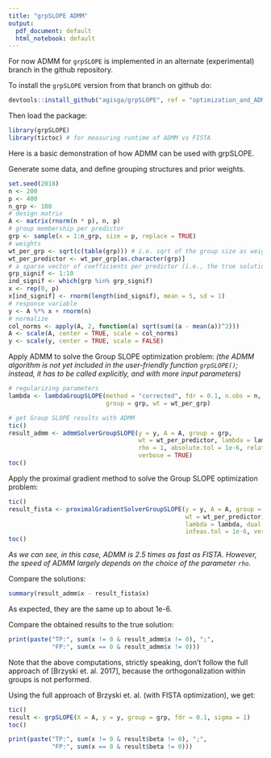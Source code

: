 ```yaml
---
title: "grpSLOPE ADMM"
output:
  pdf_document: default
  html_notebook: default
---
```


For now ADMM for `grpSLOPE` is implemented in an alternate (experimental) branch in the github repository.

To install the `grpSLOPE` version from that branch on github do:

```r
devtools::install_github("agisga/grpSLOPE", ref = "optimization_and_ADMM")
```

Then load the package:

```r
library(grpSLOPE)
library(tictoc) # for measuring runtime of ADMM vs FISTA
```

Here is a basic demonstration of how ADMM can be used with grpSLOPE.

Generate some data, and define grouping structures and prior weights.

```r
set.seed(2018)
n <- 200
p <- 400
n_grp <- 100
# design matrix
A <- matrix(rnorm(n * p), n, p)
# group membership per predictor
grp <- sample(x = 1:n_grp, size = p, replace = TRUE)
# weights
wt_per_grp <- sqrt(c(table(grp))) # i.e. sqrt of the group size as weight for each group
wt_per_predictor <- wt_per_grp[as.character(grp)]
# a sparse vector of coefficients per predictor (i.e., the true solution)
grp_signif <- 1:10
ind_signif <- which(grp %in% grp_signif)
x <- rep(0, p)
x[ind_signif] <- rnorm(length(ind_signif), mean = 5, sd = 1)
# response variable
y <- A %*% x + rnorm(n)
# normalize
col_norms <- apply(A, 2, function(a) sqrt(sum((a - mean(a))^2)))
A <- scale(A, center = TRUE, scale = col_norms)
y <- scale(y, center = TRUE, scale = FALSE)
```

Apply ADMM to solve the Group SLOPE optimization problem:
_(the ADMM algorithm is not yet included in the user-friendly function `grpSLOPE()`;
instead, it has to be called explicitly, and with more input parameters)_

```r
# regularizing parameters
lambda <- lambdaGroupSLOPE(method = "corrected", fdr = 0.1, n.obs = n,
                           group = grp, wt = wt_per_grp)

# get Group SLOPE results with ADMM
tic()
result_admm <- admmSolverGroupSLOPE(y = y, A = A, group = grp,
                                    wt = wt_per_predictor, lambda = lambda,
                                    rho = 1, absolute.tol = 1e-6, relative.tol=1e-6,
                                    verbose = TRUE)
toc()
```

Apply the proximal gradient method to solve the Group SLOPE optimization problem:

```r
tic()
result_fista <- proximalGradientSolverGroupSLOPE(y = y, A = A, group = grp,
                                                 wt = wt_per_predictor,
                                                 lambda = lambda, dual.gap.tol = 1e-6,
                                                 infeas.tol = 1e-6, verbose = TRUE)
toc()
```

*As we can see, in this case, ADMM is 2.5 times as fast as FISTA. However, the speed of ADMM largely depends on the choice of the parameter `rho`.*

Compare the solutions:

```r
summary(result_admm$x - result_fista$x)
```

As expected, they are the same up to about 1e-6.

Compare the obtained results to the true solution:

```r
print(paste("TP:", sum(x != 0 & result_admm$x != 0), ";", 
            "FP:", sum(x == 0 & result_admm$x != 0)))
```

Note that the above computations, strictly speaking, don't follow the full approach of [Brzyski et. al. 2017], because the orthogonalization within groups is not performed.

Using the full approach of Brzyski et. al. (with FISTA optimization), we get:

```r
tic()
result <- grpSLOPE(X = A, y = y, group = grp, fdr = 0.1, sigma = 1)
toc()

print(paste("TP:", sum(x != 0 & result$beta != 0), ";",
            "FP:", sum(x == 0 & result$beta != 0)))
```

